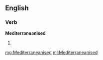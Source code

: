 ==English==

===Verb===
'''Mediterraneanised'''

# {{past of|Mediterraneanise}}

[[mg:Mediterraneanised]]
[[ml:Mediterraneanised]]